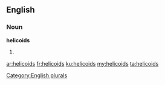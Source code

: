 ==English==

===Noun===
'''helicoids'''

# {{plural of|helicoid}}

[[Category:English plurals]]

[[ar:helicoids]]
[[fr:helicoids]]
[[ku:helicoids]]
[[my:helicoids]]
[[ta:helicoids]]